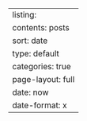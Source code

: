 ---
listing:
  contents: posts
  sort: date
  type: default
  categories: true
page-layout: full
date: now
date-format: x
---